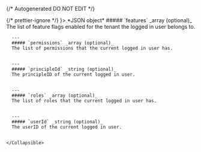 {/* Autogenerated DO NOT EDIT  */}


<TabbedSection tabLabel='Status Code'>
  {/* prettier-ignore */}
  <Tab title={<StatusCode code={"200"} />}>
    *JSON object*
    <Collapsible openLabel={Labels.showProperties} closeLabel={Labels.hideProperties} defaultOpen={true}>
      ##### `features` _array (optional)_
      The list of feature flags enabled for the tenant the logged in user belongs to.
          
        
      ---
      ##### `permissions` _array (optional)_
      The list of permissions that the current logged in user has.
          
        
      ---
      ##### `principleId` _string (optional)_
      The principleID of the current logged in user.
          
        
      ---
      ##### `roles` _array (optional)_
      The list of roles that the current logged in user has.
          
        
      ---
      ##### `userId` _string (optional)_
      The userID of the current logged in user.
          
        
    </Collapsible>
  </Tab>
</TabbedSection>
